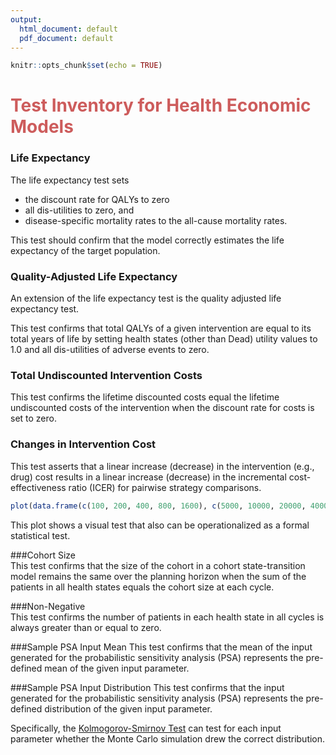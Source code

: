 ```yaml
---
output:
  html_document: default
  pdf_document: default
---
```


```r
knitr::opts_chunk$set(echo = TRUE)
```
# <span style="color:indianred">Test Inventory for Health Economic Models</span>

###  Life Expectancy 
The life expectancy test sets

- the discount rate for QALYs to zero 
- all dis-utilities to zero, and 
- disease-specific mortality rates to the all-cause mortality rates.  

This test should confirm that the model correctly estimates the life expectancy of the target population.  

###  Quality-Adjusted Life Expectancy  
An extension of the life expectancy test is the quality adjusted life expectancy test. 

This test confirms that total QALYs of a given intervention are equal to its total years of life by setting health states (other than Dead) utility values to 1.0 and all dis-utilities of adverse events to zero. 

###  Total Undiscounted Intervention Costs 
This test confirms the lifetime discounted costs equal the lifetime undiscounted costs of the intervention when the discount rate for costs is set to zero.

###  Changes in Intervention Cost   
This test asserts that a linear increase (decrease) in the intervention (e.g., drug) cost results in a linear increase (decrease) in the incremental cost-effectiveness ratio (ICER) for pairwise strategy comparisons.

```r
plot(data.frame(c(100, 200, 400, 800, 1600), c(5000, 10000, 20000, 40000, 80000)),type="b",xlab="intervention unit cost",ylab="ICER")
```

This plot shows a visual test that also can be operationalized as a formal statistical test.


###Cohort Size  
This test confirms that the size of the cohort in a cohort state-transition model remains the same over the planning horizon when the sum of the patients in all health states equals the cohort size at each cycle.

###Non-Negative    
This test confirms the number of patients in each health state in all cycles is always greater than or equal to zero.

###Sample PSA Input Mean 
This test confirms that the mean of the input generated for the probabilistic sensitivity analysis (PSA) represents the pre-defined mean of the given input parameter. 

###Sample PSA Input Distribution 
This test confirms that the input generated for the probabilistic sensitivity analysis (PSA) represents the pre-defined distribution of the given input parameter. 

Specifically, the [Kolmogorov-Smirnov Test](https://stat.ethz.ch/R-manual/R-devel/library/stats/html/ks.test.html) can test for each input parameter whether the Monte Carlo simulation drew the correct distribution. 
